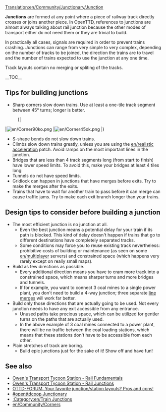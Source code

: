 [[Translation:en/Community/Junctionary/Junction]]
{{en/junctionsmenu}}

'''Junctions''' are formed at any point where a piece of railway track directly crosses or joins another piece.  In OpenTTD, references to junctions are almost always talking about rail junction because the other modes of transport either do not need them or they are trivial to build.

In practically all cases, signals are required in order to prevent trains crashing.  Junctions can range from very simple to very complex, depending on the number of tracks to be joined, the direction the trains are to travel and the number of trains expected to use the junction at any one time.

Track layouts contain no merging or spliting of the tracks.

__TOC__

==Tips for building junctions==

* Sharp corners slow down trains.  Use at least a one-tile track segment between 45&deg; turns; longer is better.
:{|
|[[File:en/Corner90ko.png]]
|[[File:en/Corner45ok.png]]
|}
* S-shape bends do not slow down trains.
* Climbs slow down trains greatly, unless you are using the [[en/realistic acceleration]] patch.  Avoid ramps on the most important lines in the junction.
* Bridges that are less than 4 track segments long (from start to finish) have lower speed limits. To avoid this, make your bridges at least 4 tiles long
* Tunnels do not have speed limits.
* Gridlock can happen in junctions that have merges before exits.  Try to make the merges after the exits.
* Trains that have to wait for another train to pass before it can merge can cause traffic jams.  Try to make each exit branch longer than your trains.


==Design tips to consider before building a junction==
* The most efficient junction is no junction at all. 
** Even the best junction means a potential delay for your train if its path is blocked. This kind of delay doesn't happen if trains that go to different destinations have completely separated tracks. 
** Some conditions may force you to reuse existing track nevertheless: prohibitive costs of building or maintenance (as seen on some [[en/multiplayer]] servers) and constrained space (which happens very rarely except on really small maps).
* Build as few directions as possible. 
** Every additional direction means you have to cram more track into a constrained space, which means sharper turns and more bridges and tunnels.
** If for example, you want to connect 3 coal mines to a single power plant, you don't need to build a 4-way junction; three separate [[en/Community/Junctionary/Line Merge|line merges]] will work far better. 
* Build only those directions that are actually going to be used. Not every junction needs to have any exit accessible from any entrance.
** Unused paths take precious space, which can be utilized for gentler turns on the paths that are actually used.
** In the above example of 3 coal mines connected to a power plant, there will be no traffic between the coal loading stations, which means that these stations don't have to be accessible from each other.
* Plain stretches of track are boring.
** Build epic junctions just for the sake of it! Show off and have fun!

==See also==
* [http://www.transporttycoon.net/rail Owen's Transport Tycoon Station - Rail Fundamentals]
* [http://www.transporttycoon.net/junctions Owen's Transport Tycoon Station - Rail Junctions]
* [http://www.tt-forums.net/viewtopic.php?p=251709#251709 OTTD-FORUM: Your favorite junction/station layouts? Pros and cons!]
* [http://wiki.openttdcoop.org/Junctionary #openttdcoop Junctionary]
* [[:Category:en/Train Junctions]]
* [[en/Community/Corners]]
